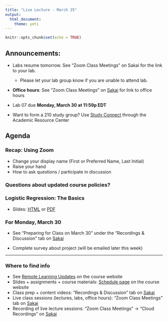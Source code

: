 ```yaml
---
title: "Live Lecture - March 25"
output: 
  html_document: 
    theme: yeti
---
```


```r
knitr::opts_chunk$set(echo = TRUE)
```

## Announcements: 

- Labs resume tomorrow. See "Zoom Class Meetings" on Sakai for the link to your lab. 
  - Please let your lab group know if you are unable to attend lab.
  
- **Office hours**: See "Zoom Class Meetings" on [Sakai](https://sakai.duke.edu) for link to office hours

- Lab 07 due **Monday, March 30 at 11:59p EDT**

- Want to form a 210 study group? Use [Study Connect](https://arc.duke.edu/study-connect) through the Academic Resource Center

## Agenda

### Recap: Using Zoom
  - Change your display name (First or Preferred Name, Last Initial)
  - Raise your hand
  - How to ask questions / participate in discussion

### Questions about updated course policies?

### Logistic Regression: The Basics 

- Slides: [HTML](https://www2.stat.duke.edu/courses/Spring20/sta210.001/slides/lec-slides/13-logistic-pt1.html) or [PDF](https://www2.stat.duke.edu/courses/Spring20/sta210.001/slides/lec-slides/13-logistic-pt1.pdf)


### For Monday, March 30

- See "Preparing for Class on March 30" under the "Recordings & Discussion" tab on [Sakai](https://sakai.duke.edu)
 
- Complete survey about project (will be emailed later this week)


<hr>



### Where to find info
- See [Remote Learning Updates](https://www2.stat.duke.edu/courses/Spring20/sta210.001/covid-19-updates.html) on the course website
- Slides + assignments + course materials: [Schedule page](https://www2.stat.duke.edu/courses/Spring20/sta210.001/schedule.html) on the course website
- Class prep + content videos: "Recordings & Discussion" tab on [Sakai](https://sakai.duke.edu)
- Live class sessions (lectures, labs, office hours): "Zoom Class Meetings" tab on [Sakai](https://sakai.duke.edu)
- Recording of live lecture sessions: "Zoom Class Meetings" -> "Cloud Recordings" on [Sakai](https://sakai.duke.edu)


